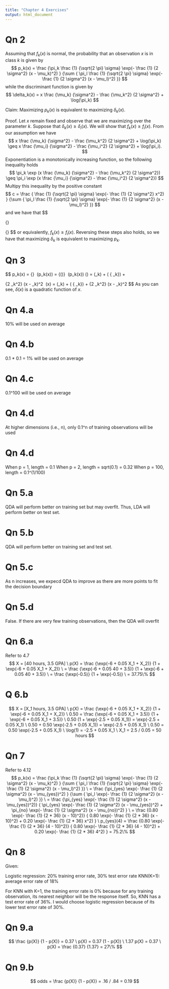 ```yaml
---
title: "Chapter 4 Exercises"
output: html_document
---
```


# Qn 2
Assuming that $f_k(x)$ is normal, the probability that an observation $x$ is in class $k$ is given by $$ p_k(x) = \frac {\pi_k \frac {1} {\sqrt{2 \pi} \sigma} \exp(- \frac {1} {2 \sigma^2} (x - \mu_k)^2) } {\sum { \pi_l \frac {1} {\sqrt{2 \pi} \sigma} \exp(- \frac {1} {2 \sigma^2} (x - \mu_l)^2) }} $$ while the discriminant function is given by $$ \delta_k(x) = x \frac {\mu_k} {\sigma^2} - \frac {\mu_k^2} {2 \sigma^2} + \log(\pi_k) $$
  
  Claim: Maximizing $p_k(x)$ is equivalent to maximizing $\delta_k(x)$.

Proof. Let $x$ remain fixed and observe that we are maximizing over the parameter $k$. Suppose that $\delta_k(x) \geq \delta_i(x)$. We will show that $f_k(x) \geq f_i(x)$. From our assumption we have $$ x \frac {\mu_k} {\sigma^2} - \frac {\mu_k^2} {2 \sigma^2} + \log(\pi_k) \geq x \frac {\mu_i} {\sigma^2} - \frac {\mu_i^2} {2 \sigma^2} + \log(\pi_i). $$ Exponentiation is a monotonically increasing function, so the following inequality holds $$ \pi_k \exp (x \frac {\mu_k} {\sigma^2} - \frac {\mu_k^2} {2 \sigma^2}) \geq \pi_i \exp (x \frac {\mu_i} {\sigma^2} - \frac {\mu_i^2} {2 \sigma^2}) $$ Multipy this inequality by the positive constant $$ c = \frac { \frac {1} {\sqrt{2 \pi} \sigma} \exp(- \frac {1} {2 \sigma^2} x^2) } {\sum { \pi_l \frac {1} {\sqrt{2 \pi} \sigma} \exp(- \frac {1} {2 \sigma^2} (x - \mu_l)^2) }} $$ and we have that $$
  
  \frac {\pi_k \frac {1} {\sqrt{2 \pi} \sigma} \exp(- \frac {1} {2 \sigma^2} (x - \mu_k)^2) } {\sum { \pi_l \frac {1} {\sqrt{2 \pi} \sigma} \exp(- \frac {1} {2 \sigma^2} (x - \mu_l)^2) }}

\geq

\frac {\pi_i \frac {1} {\sqrt{2 \pi} \sigma} \exp(- \frac {1} {2 \sigma^2} (x - \mu_i)^2) } {\sum { \pi_l \frac {1} {\sqrt{2 \pi} \sigma} \exp(- \frac {1} {2 \sigma^2} (x - \mu_l)^2) }} $$ or equivalently, $f_k(x) \geq f_i(x)$. Reversing these steps also holds, so we have that maximizing $\delta_k$ is equivalent to maximizing $p_k$.

# Qn 3
$$ p_k(x) = \frac {\pi_k \frac {1} {\sqrt{2 \pi} \sigma_k} \exp(- \frac {1} {2 \sigma_k^2} (x - \mu_k)^2) } {\sum { \pi_l \frac {1} {\sqrt{2 \pi} \sigma_l} \exp(- \frac {1} {2 \sigma_l^2} (x - \mu_l)^2) }} \ \log(p_k(x)) = \frac {\log(\pi_k) + \log(\frac {1} {\sqrt{2 \pi} \sigma_k}) + - \frac {1} {2 \sigma_k^2} (x - \mu_k)^2 } {\log(\sum { \pi_l \frac {1} {\sqrt{2 \pi} \sigma_l} \exp(- \frac {1} {2 \sigma_l^2} (x - \mu_l)^2) })} \ \log(p_k(x)) \log(\sum { \pi_l \frac {1} {\sqrt{2 \pi} \sigma_l} \exp(- \frac {1} {2 \sigma_l^2} (x - \mu_l)^2) }) = \log(\pi_k) + \log(\frac {1} {\sqrt{2 \pi} \sigma_k}) +

\frac {1} {2 \sigma_k^2} (x - \mu_k)^2
\ \delta(x) = \log(\pi_k) + \log(\frac {1} {\sqrt{2 \pi} \sigma_k}) +
\frac {1} {2 \sigma_k^2} (x - \mu_k)^2 $$
As you can see, $\delta(x)$ is a quadratic function of $x$.

# Qn 4.a
10% will be used on average

# Qn 4.b
0.1 * 0.1 = 1% will be used on average

# Qn 4.c
0.1^100 will be used on average

# Qn 4.d
At higher dimensions (i.e., n), only 0.1^n of training observations will be used

# Qn 4.d
When p = 1, length = 0.1
When p = 2, length = sqrt(0.1) = 0.32
When p = 100, length = 0.1^(1/100)

# Qn 5.a
QDA will perform better on training set but may overfit.  Thus, LDA will perform better on test set.

# Qn 5.b
QDA will perform better on training set and test set.

# Qn 5.c
As n increases, we expecd QDA to improve as there are more points to fit the decision boundary

# Qn 5.d
False.  If there are very few training observations, then the QDA will overfit

# Qn 6.a
Refer to 4.7
$$ X = [40 hours, 3.5 GPA] \ p(X) = \frac {\exp(-6 + 0.05 X_1 + X_2)} {1 + \exp(-6 + 0.05 X_1 + X_2)} \ = \frac {\exp(-6 + 0.05 40 + 3.5)} {1 + \exp(-6 + 0.05 40 + 3.5)} \ = \frac {\exp(-0.5)} {1 + \exp(-0.5)} \ = 37.75\% $$

# Q 6.b
$$ X = [X_1 hours, 3.5 GPA] \ p(X) = \frac {\exp(-6 + 0.05 X_1 + X_2)} {1 + \exp(-6 + 0.05 X_1 + X_2)} \ 0.50 = \frac {\exp(-6 + 0.05 X_1 + 3.5)} {1 + \exp(-6 + 0.05 X_1 + 3.5)} \ 0.50 (1 + \exp(-2.5 + 0.05 X_1)) = \exp(-2.5 + 0.05 X_1) \ 0.50 + 0.50 \exp(-2.5 + 0.05 X_1)) = \exp(-2.5 + 0.05 X_1) \ 0.50 = 0.50 \exp(-2.5 + 0.05 X_1) \ \log(1) = -2.5 + 0.05 X_1 \ X_1 = 2.5 / 0.05 = 50 hours $$

# Qn 7
Refer to 4.12
$$ p_k(x) = \frac {\pi_k \frac {1} {\sqrt{2 \pi} \sigma} \exp(- \frac {1} {2 \sigma^2} (x - \mu_k)^2) } {\sum { \pi_l \frac {1} {\sqrt{2 \pi} \sigma} \exp(- \frac {1} {2 \sigma^2} (x - \mu_l)^2) }} \ = \frac {\pi_{yes} \exp(- \frac {1} {2 \sigma^2} (x - \mu_{yes})^2) } {\sum { \pi_l \exp(- \frac {1} {2 \sigma^2} (x - \mu_l)^2) }} \ = \frac {\pi_{yes} \exp(- \frac {1} {2 \sigma^2} (x - \mu_{yes})^2)} { \pi_{yes} \exp(- \frac {1} {2 \sigma^2} (x - \mu_{yes})^2) + \pi_{no} \exp(- \frac {1} {2 \sigma^2} (x - \mu_{no})^2) } \ = \frac {0.80 \exp(- \frac {1} {2 * 36} (x - 10)^2)} { 0.80 \exp(- \frac {1} {2 * 36} (x - 10)^2) + 0.20 \exp(- \frac {1} {2 * 36} x^2) } \ p_{yes}(4) = \frac {0.80 \exp(- \frac {1} {2 * 36} (4 - 10)^2)} { 0.80 \exp(- \frac {1} {2 * 36} (4 - 10)^2) + 0.20 \exp(- \frac {1} {2 * 36} 4^2) } = 75.2\% $$

# Qn 8
Given:

Logistic regression: 20% training error rate, 30% test error rate KNN(K=1): average error rate of 18%

For KNN with K=1, the training error rate is 0% because for any training observation, its nearest neighbor will be the response itself. So, KNN has a test error rate of 36%. I would choose logistic regression because of its lower test error rate of 30%.

# Qn 9.a
$$ \frac {p(X)} {1 - p(X)} = 0.37 \ p(X) = 0.37 (1 - p(X)) \ 1.37 p(X) = 0.37 \ p(X) = \frac {0.37} {1.37} = 27\% $$

# Qn 9.b

$$ odds = \frac {p(X)} {1 - p(X)} = .16 / .84 = 0.19 $$